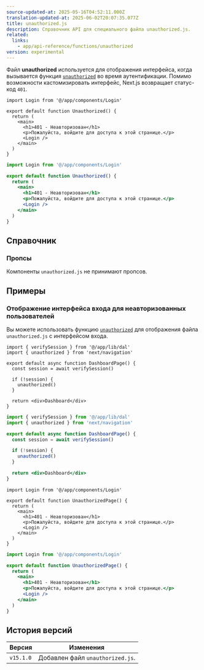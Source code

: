 ```yaml
---
source-updated-at: 2025-05-16T04:52:11.000Z
translation-updated-at: 2025-06-02T20:07:35.077Z
title: unauthorized.js
description: Справочник API для специального файла unauthorized.js.
related:
  links:
    - app/api-reference/functions/unauthorized
version: experimental
---
```


Файл **unauthorized** используется для отображения интерфейса, когда вызывается функция [`unauthorized`](/docs/app/api-reference/functions/unauthorized) во время аутентификации. Помимо возможности кастомизировать интерфейс, Next.js возвращает статус-код `401`.

```tsx filename="app/unauthorized.tsx" switcher
import Login from '@/app/components/Login'

export default function Unauthorized() {
  return (
    <main>
      <h1>401 - Неавторизован</h1>
      <p>Пожалуйста, войдите для доступа к этой странице.</p>
      <Login />
    </main>
  )
}
```

```jsx filename="app/unauthorized.js" switcher
import Login from '@/app/components/Login'

export default function Unauthorized() {
  return (
    <main>
      <h1>401 - Неавторизован</h1>
      <p>Пожалуйста, войдите для доступа к этой странице.</p>
      <Login />
    </main>
  )
}
```

## Справочник

### Пропсы

Компоненты `unauthorized.js` не принимают пропсов.

## Примеры

### Отображение интерфейса входа для неавторизованных пользователей

Вы можете использовать функцию [`unauthorized`](/docs/app/api-reference/functions/unauthorized) для отображения файла `unauthorized.js` с интерфейсом входа.

```tsx filename="app/dashboard/page.tsx" switcher
import { verifySession } from '@/app/lib/dal'
import { unauthorized } from 'next/navigation'

export default async function DashboardPage() {
  const session = await verifySession()

  if (!session) {
    unauthorized()
  }

  return <div>Dashboard</div>
}
```

```jsx filename="app/dashboard/page.js" switcher
import { verifySession } from '@/app/lib/dal'
import { unauthorized } from 'next/navigation'

export default async function DashboardPage() {
  const session = await verifySession()

  if (!session) {
    unauthorized()
  }

  return <div>Dashboard</div>
}
```

```tsx filename="app/unauthorized.tsx" switcher
import Login from '@/app/components/Login'

export default function UnauthorizedPage() {
  return (
    <main>
      <h1>401 - Неавторизован</h1>
      <p>Пожалуйста, войдите для доступа к этой странице.</p>
      <Login />
    </main>
  )
}
```

```jsx filename="app/unauthorized.js" switcher
import Login from '@/app/components/Login'

export default function UnauthorizedPage() {
  return (
    <main>
      <h1>401 - Неавторизован</h1>
      <p>Пожалуйста, войдите для доступа к этой странице.</p>
      <Login />
    </main>
  )
}
```

## История версий

| Версия    | Изменения                     |
| --------- | ----------------------------- |
| `v15.1.0` | Добавлен файл `unauthorized.js`. |